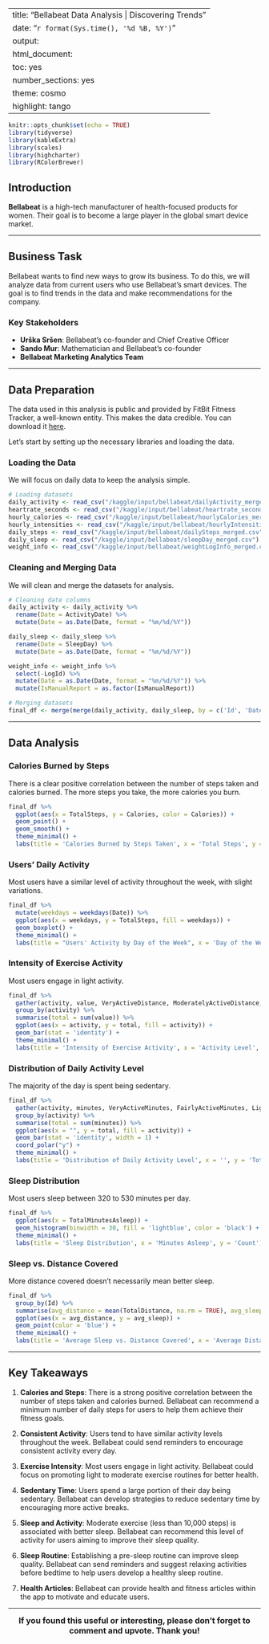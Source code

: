 
---
title: "Bellabeat Data Analysis | Discovering Trends"
date: "`r format(Sys.time(), '%d %B, %Y')`"
output:
  html_document:
    toc: yes
    number_sections: yes
    theme: cosmo
    highlight: tango
---

```r
knitr::opts_chunk$set(echo = TRUE)
library(tidyverse)
library(kableExtra)
library(scales)
library(highcharter)
library(RColorBrewer)
```

## Introduction

**Bellabeat** is a high-tech manufacturer of health-focused products for women. Their goal is to become a large player in the global smart device market.

---

## Business Task

Bellabeat wants to find new ways to grow its business. To do this, we will analyze data from current users who use Bellabeat's smart devices. The goal is to find trends in the data and make recommendations for the company.

### Key Stakeholders

* **Urška Sršen**: Bellabeat’s co-founder and Chief Creative Officer
* **Sando Mur**: Mathematician and Bellabeat’s co-founder
* **Bellabeat Marketing Analytics Team**

---

## Data Preparation

The data used in this analysis is public and provided by FitBit Fitness Tracker, a well-known entity. This makes the data credible. You can download it [here](https://www.kaggle.com/arashnic/fitbit).

Let's start by setting up the necessary libraries and loading the data.

### Loading the Data

We will focus on daily data to keep the analysis simple.

```r
# Loading datasets
daily_activity <- read_csv("/kaggle/input/bellabeat/dailyActivity_merged.csv")
heartrate_seconds <- read_csv("/kaggle/input/bellabeat/heartrate_seconds_merged.csv")
hourly_calories <- read_csv("/kaggle/input/bellabeat/hourlyCalories_merged.csv")
hourly_intensities <- read_csv("/kaggle/input/bellabeat/hourlyIntensities_merged.csv")
daily_steps <- read_csv("/kaggle/input/bellabeat/dailySteps_merged.csv")
daily_sleep <- read_csv("/kaggle/input/bellabeat/sleepDay_merged.csv")
weight_info <- read_csv("/kaggle/input/bellabeat/weightLogInfo_merged.csv")
```

### Cleaning and Merging Data

We will clean and merge the datasets for analysis.

```r
# Cleaning date columns
daily_activity <- daily_activity %>% 
  rename(Date = ActivityDate) %>% 
  mutate(Date = as.Date(Date, format = "%m/%d/%Y"))

daily_sleep <- daily_sleep %>% 
  rename(Date = SleepDay) %>% 
  mutate(Date = as.Date(Date, format = "%m/%d/%Y"))

weight_info <- weight_info %>% 
  select(-LogId) %>% 
  mutate(Date = as.Date(Date, format = "%m/%d/%Y")) %>% 
  mutate(IsManualReport = as.factor(IsManualReport))

# Merging datasets
final_df <- merge(merge(daily_activity, daily_sleep, by = c('Id', 'Date'), all = TRUE), weight_info, by = c('Id', 'Date'), all = TRUE)
```

---

## Data Analysis

### Calories Burned by Steps

There is a clear positive correlation between the number of steps taken and calories burned. The more steps you take, the more calories you burn.

```r
final_df %>% 
  ggplot(aes(x = TotalSteps, y = Calories, color = Calories)) +
  geom_point() +
  geom_smooth() +
  theme_minimal() +
  labs(title = 'Calories Burned by Steps Taken', x = 'Total Steps', y = 'Calories Burned')
```

### Users' Daily Activity

Most users have a similar level of activity throughout the week, with slight variations.

```r
final_df %>% 
  mutate(weekdays = weekdays(Date)) %>% 
  ggplot(aes(x = weekdays, y = TotalSteps, fill = weekdays)) +
  geom_boxplot() +
  theme_minimal() +
  labs(title = "Users' Activity by Day of the Week", x = 'Day of the Week', y = 'Total Steps')
```

### Intensity of Exercise Activity

Most users engage in light activity.

```r
final_df %>% 
  gather(activity, value, VeryActiveDistance, ModeratelyActiveDistance, LightActiveDistance) %>% 
  group_by(activity) %>% 
  summarise(total = sum(value)) %>% 
  ggplot(aes(x = activity, y = total, fill = activity)) +
  geom_bar(stat = 'identity') +
  theme_minimal() +
  labs(title = 'Intensity of Exercise Activity', x = 'Activity Level', y = 'Total Distance')
```

### Distribution of Daily Activity Level

The majority of the day is spent being sedentary.

```r
final_df %>% 
  gather(activity, minutes, VeryActiveMinutes, FairlyActiveMinutes, LightlyActiveMinutes, SedentaryMinutes) %>% 
  group_by(activity) %>% 
  summarise(total = sum(minutes)) %>% 
  ggplot(aes(x = "", y = total, fill = activity)) +
  geom_bar(stat = 'identity', width = 1) +
  coord_polar("y") +
  theme_minimal() +
  labs(title = 'Distribution of Daily Activity Level', x = '', y = 'Total Minutes')
```

### Sleep Distribution

Most users sleep between 320 to 530 minutes per day.

```r
final_df %>% 
  ggplot(aes(x = TotalMinutesAsleep)) +
  geom_histogram(binwidth = 30, fill = 'lightblue', color = 'black') +
  theme_minimal() +
  labs(title = 'Sleep Distribution', x = 'Minutes Asleep', y = 'Count')
```

### Sleep vs. Distance Covered

More distance covered doesn't necessarily mean better sleep.

```r
final_df %>% 
  group_by(Id) %>% 
  summarise(avg_distance = mean(TotalDistance, na.rm = TRUE), avg_sleep = mean(TotalMinutesAsleep, na.rm = TRUE)) %>% 
  ggplot(aes(x = avg_distance, y = avg_sleep)) +
  geom_point(color = 'blue') +
  theme_minimal() +
  labs(title = 'Average Sleep vs. Distance Covered', x = 'Average Distance Covered', y = 'Average Minutes Asleep')
```

---

## Key Takeaways

1. **Calories and Steps**: There is a strong positive correlation between the number of steps taken and calories burned. Bellabeat can recommend a minimum number of daily steps for users to help them achieve their fitness goals.

2. **Consistent Activity**: Users tend to have similar activity levels throughout the week. Bellabeat could send reminders to encourage consistent activity every day.

3. **Exercise Intensity**: Most users engage in light activity. Bellabeat could focus on promoting light to moderate exercise routines for better health.

4. **Sedentary Time**: Users spend a large portion of their day being sedentary. Bellabeat can develop strategies to reduce sedentary time by encouraging more active breaks.

5. **Sleep and Activity**: Moderate exercise (less than 10,000 steps) is associated with better sleep. Bellabeat can recommend this level of activity for users aiming to improve their sleep quality.

6. **Sleep Routine**: Establishing a pre-sleep routine can improve sleep quality. Bellabeat can send reminders and suggest relaxing activities before bedtime to help users develop a healthy sleep routine.

7. **Health Articles**: Bellabeat can provide health and fitness articles within the app to motivate and educate users.

---

<center><font size="3">**If you found this useful or interesting, please don't forget to comment and upvote. Thank you!**</font></center>

